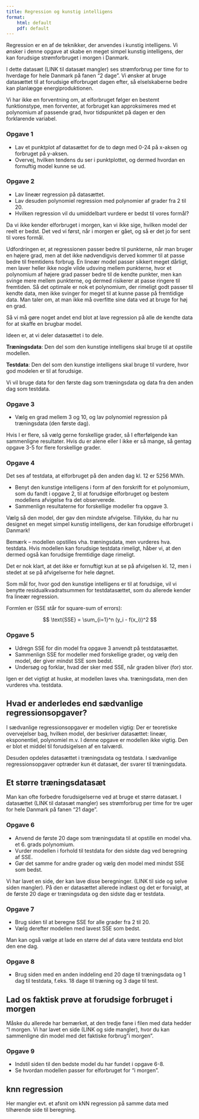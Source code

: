 ```yaml
---
title: Regression og kunstig intelligens
format:
    html: default
    pdf: default
---
```

Regression er en af de teknikker, der anvendes i kunstig intelligens. Vi ønsker i denne opgave at skabe en meget simpel kunstig intelligens, der kan forudsige strømforbruget i morgen i Danmark.

I dette datasæt (LINK til datasæt mangler) ses strømforbrug per time for to hverdage for hele Danmark på fanen "2 dage". Vi ønsker at bruge datasættet til at forudsige elforbruget dagen efter, så elselskaberne bedre kan planlægge energiproduktionen. 

Vi har ikke en forventning om, at elforbruget følger en bestemt funktionstype, men forventer, at forbruget kan approksimeres med et polynomium af passende grad, hvor tidspunktet på dagen er den forklarende variabel.

### Opgave 1
- Lav et punktplot af datasættet for de to døgn med 0-24 på x-aksen og forbruget på y-aksen.
- Overvej, hvilken tendens du ser i punktplottet, og dermed hvordan en fornuftig model kunne se ud.

### Opgave 2
- Lav lineær regression på datasættet.
- Lav desuden polynomiel regression med polynomier af grader fra 2 til 20.
- Hvilken regression vil du umiddelbart vurdere er bedst til vores formål? 

Da vi ikke kender elforbruget i morgen, kan vi ikke sige, hvilken model der reelt er bedst. Det ved vi først, når i morgen er gået, og så er det jo for sent til vores formål.

Udfordringen er, at regressionen passer bedre til punkterne, når man bruger en højere grad, men at det ikke nødvendigvis derved kommer til at passe bedre til fremtidens forbrug. En lineær model passer sikkert meget dårligt, men laver heller ikke nogle vilde udsving mellem punkterne, hvor et polynomium af højere grad passer bedre til de kendte punkter, men kan svinge mere mellem punkterne, og dermed risikerer at passe ringere til fremtiden. Så det optimale er nok et polynomium, der rimeligt godt passer til kendte data, men ikke svinger for meget til at kunne passe på fremtidige data. Man taler om, at man ikke må overfitte sine data ved at bruge for høj en grad.

Så vi må gøre noget andet end blot at lave regression på alle de kendte data for at skaffe en brugbar model.

Ideen er, at vi deler datasættet i to dele.


**Træningsdata**: Den del som den kunstige intelligens skal bruge til at opstille modellen.

**Testdata**: Den del som den kunstige intelligens skal bruge til vurdere, hvor god modelen er til at forudsige.

Vi vil bruge data for den første dag som træningsdata og data fra den anden dag som testdata.

### Opgave 3
- Vælg en grad mellem 3 og 10, og lav polynomiel regression på træningsdata (den første dag). 

Hvis I er flere, så vælg gerne forskellige grader, så I efterfølgende kan sammenligne resultater. Hvis du er alene eller I ikke er så mange, så gentag opgave 3-5 for flere forskellige grader.

### Opgave 4
Det ses af testdata, at elforbruget på den anden dag kl. 12 er 5256 MWh.

- Benyt den kunstige intelligens i form af den forskrift for et polynomium, som du fandt i opgave 2, til at forudsige elforbruget og
bestem modellens afvigelse fra det observerede.
- Sammenlign resultaterne for forskellige modeller fra opgave 3.

Vælg så den model, der gav den mindste afvigelse. Tillykke, du har nu designet en meget simpel kunstig intelligens, der kan forudsige elforbruget i Danmark!

Bemærk -- modellen opstilles vha. træningsdata, men  vurderes hva. testdata. Hvis modellen kan forudsige testdata rimeligt, håber vi, at den dermed også kan forudsige fremtidige dage rimeligt.

Det er nok klart, at det ikke er fornuftigt kun at se på afvigelsen kl. 12, men i stedet at se på afvigelserne for hele døgnet.

Som mål for, hvor god den kunstige intelligens er til at forudsige, vil vi benytte residualkvadratsummen for testdatasættet, som du allerede kender fra lineær regression.

Formlen er (SSE står for square-sum of errors):

$$
\text{SSE} = \sum_{i=1}^n (y_i - f(x_i))^2
$$

### Opgave 5
- Udregn SSE for din model fra opgave 3 anvendt på testdatasættet.
- Sammenlign SSE for modeller med forskellige grader, og vælg den model, der giver mindst SSE som bedst.
- Undersøg og forklar, hvad der sker med SSE, når graden bliver (for) stor.

Igen er det vigtigt at huske, at modellen laves vha. træningsdata, men den vurderes vha. testdata.

## Hvad er anderledes end sædvanlige regressionsopgaver?

I sædvanlige regressionsopgaver er modellen vigtig: Der er teoretiske overvejelser bag, hvilken model, der beskriver datasættet: lineær,
eksponentiel, polynomiel m.v. I denne opgave er modellen ikke vigtig. Den er blot et middel til forudsigelsen af en talværdi.

Desuden opdeles datasættet i træningsdata og testdata. I sædvanlige regressionsopgaver optræder kun ét datasæt, der svarer til træningsdata.


## Et større træningsdatasæt
Man kan ofte forbedre forudsigelserne ved at bruge et større datasæt. I datasættet (LINK til datasæt mangler) ses strømforbrug per time for tre uger for hele Danmark på fanen "21 dage".

### Opgave 6
- Anvend de første 20 dage som træningsdata til at opstille en model vha. et 6. grads polynomium.
- Vurder modellen i forhold til testdata for den sidste dag ved beregning af SSE.
- Gør det samme for andre grader og vælg den model med mindst SSE som bedst.

Vi har lavet en side, der kan lave disse beregninger. (LINK til side og selve siden mangler). På den er datasættet allerede indlæst og det er forvalgt, at de første 20 dage er træningsdata og den sidste dag er testdata.

### Opgave 7
- Brug siden til at beregne SSE for alle grader fra 2 til 20.
- Vælg derefter modellen med lavest SSE som bedst.

Man kan også vælge at lade en større del af data være testdata end blot den ene dag.

### Opgave 8
- Brug siden med en anden inddeling end 20 dage til træningsdata og 1 dag til testdata, f.eks. 18 dage til træning og 3 dage til test.


## Lad os faktisk prøve at forudsige forbruget i morgen
Måske du allerede har bemærket, at den tredje fane i filen med data hedder "I morgen. Vi har lavet en side (LINK og side mangler), hvor du kan sammenligne din model med det faktiske forbrug "i morgen".

### Opgave 9
- Indstil siden til den bedste model du har fundet i opgave 6-8.
- Se hvordan modellen passer for elforbruget for "i morgen".


## knn regression
Her mangler evt. et afsnit om kNN regression på samme data med tilhørende side til beregning.


